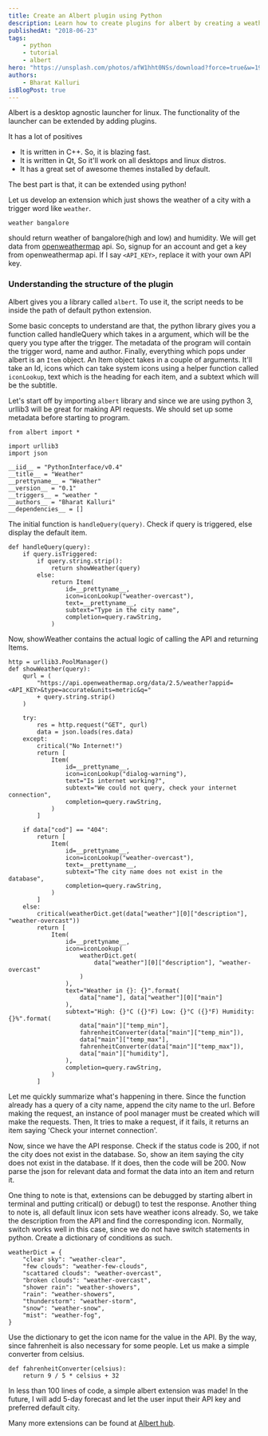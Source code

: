 ```yaml
---
title: Create an Albert plugin using Python
description: Learn how to create plugins for albert by creating a weather plugin
publishedAt: "2018-06-23"
tags:
    - python
    - tutorial
    - albert
hero: "https://unsplash.com/photos/afW1hht0NSs/download?force=true&w=1920"
authors:
    - Bharat Kalluri
isBlogPost: true
---
```


Albert is a desktop agnostic launcher for linux. The functionality of the launcher can be extended by adding plugins.

It has a lot of positives

-   It is written in C++. So, it is blazing fast.
-   It is written in Qt, So it'll work on all desktops and linux distros.
-   It has a great set of awesome themes installed by default.

The best part is that, it can be extended using python!

Let us develop an extension which just shows the weather of a city with a
trigger word like `weather`.

`weather bangalore`

should return weather of bangalore(high and low) and humidity. We will get data
from [openweathermap](https://openweathermap.org/) api. So, signup for an account and get a key from
openweathermap api. If I say `<API_KEY>`, replace it with your own API
key.

### Understanding the structure of the plugin

Albert gives you a library called `albert`. To use it, the script needs to be
inside the path of default python extension.

Some basic concepts to understand are that, the python library gives you a function
called handleQuery which takes in a argument, which will be the query you type after
the trigger. The metadata of the program will contain the trigger word, name and author.
Finally, everything which pops under albert is an `Item` object. An Item object takes in
a couple of arguments. It'll take an Id, icons which can take system icons using a helper
function called `iconLookup`, text which is the heading for each item, and a subtext which
will be the subtitle.

Let's start off by importing `albert` library and since we are using python 3, urllib3
will be great for making API requests. We should set up some metadata before starting
to program.

```
from albert import *

import urllib3
import json

__iid__ = "PythonInterface/v0.4"
__title__ = "Weather"
__prettyname__ = "Weather"
__version__ = "0.1"
__triggers__ = "weather "
__authors__ = "Bharat Kalluri"
__dependencies__ = []
```

The initial function is `handleQuery(query)`. Check if query is triggered, else display the default item.

```
def handleQuery(query):
    if query.isTriggered:
        if query.string.strip():
            return showWeather(query)
        else:
            return Item(
                id=__prettyname__,
                icon=iconLookup("weather-overcast"),
                text=__prettyname__,
                subtext="Type in the city name",
                completion=query.rawString,
            )
```

Now, showWeather contains the actual logic of calling the API and returning Items.

```
http = urllib3.PoolManager()
def showWeather(query):
    qurl = (
        "https://api.openweathermap.org/data/2.5/weather?appid=<API_KEY>&type=accurate&units=metric&q="
        + query.string.strip()
    )

    try:
        res = http.request("GET", qurl)
        data = json.loads(res.data)
    except:
        critical("No Internet!")
        return [
            Item(
                id=__prettyname__,
                icon=iconLookup("dialog-warning"),
                text="Is internet working?",
                subtext="We could not query, check your internet connection",
                completion=query.rawString,
            )
        ]

    if data["cod"] == "404":
        return [
            Item(
                id=__prettyname__,
                icon=iconLookup("weather-overcast"),
                text=__prettyname__,
                subtext="The city name does not exist in the database",
                completion=query.rawString,
            )
        ]
    else:
        critical(weatherDict.get(data["weather"][0]["description"], "weather-overcast"))
        return [
            Item(
                id=__prettyname__,
                icon=iconLookup(
                    weatherDict.get(
                        data["weather"][0]["description"], "weather-overcast"
                    )
                ),
                text="Weather in {}: {}".format(
                    data["name"], data["weather"][0]["main"]
                ),
                subtext="High: {}°C ({}°F) Low: {}°C ({}°F) Humidity: {}%".format(
                    data["main"]["temp_min"],
                    fahrenheitConverter(data["main"]["temp_min"]),
                    data["main"]["temp_max"],
                    fahrenheitConverter(data["main"]["temp_max"]),
                    data["main"]["humidity"],
                ),
                completion=query.rawString,
            )
        ]

```

Let me quickly summarize what's happening in there. Since the function already has a query of a city name, append the
city name to the url. Before making the request, an instance of pool manager must be created which will make the requests.
Then, It tries to make a request, if it fails, it returns an item saying 'Check your internet connection'.

Now, since we have the API response. Check if the status code is 200, if not the city does not exist in the database. So, show an
item saying the city does not exist in the database. If it does, then the code will be 200. Now parse the json for relevant data
and format the data into an item and return it.

One thing to note is that, extensions can be debugged by starting albert in terminal and putting critical() or debug() to
test the response. Another thing to note is, all default linux icon sets have weather icons already. So, we take the description from
the API and find the corresponding icon. Normally, switch works well in this case, since we do not have switch statements in python.
Create a dictionary of conditions as such.

```
weatherDict = {
    "clear sky": "weather-clear",
    "few clouds": "weather-few-clouds",
    "scattared clouds": "weather-overcast",
    "broken clouds": "weather-overcast",
    "shower rain": "weather-showers",
    "rain": "weather-showers",
    "thunderstorm": "weather-storm",
    "snow": "weather-snow",
    "mist": "weather-fog",
}
```

Use the dictionary to get the icon name for the value in the API. By the way, since fahrenheit is also necessary for some people.
Let us make a simple converter from celsius.

```
def fahrenheitConverter(celsius):
    return 9 / 5 * celsius + 32
```

In less than 100 lines of code, a simple albert extension was made! In the future, I will add 5-day forecast and let the user
input their API key and preferred default city.

Many more extensions can be found at [Albert hub](https://alberthub.netlify.app/).
